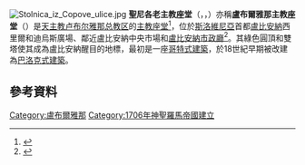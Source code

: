 {{noteTA
|1=zh-hk:盧布爾雅那;zh-tw:盧比安納;zh-cn:卢布尔雅那;zh-sg:卢布尔雅那;
}}
[[File:Stolnica_iz_Copove_ulice.jpg|right]]
'''聖尼各老主教座堂'''（{{lang|sl|''cerkev svetega Nikolaja''}}，{{lang|sl|''šenklavška cerkev''}}，{{lang-sl|Stolnica svetega Nikolaja}}）亦稱'''盧布爾雅那主教座堂'''（{{lang-sl|Ljubljanska stolnica}}）是[[天主教卢布尔雅那总教区|天主教卢布尔雅那总教区]]的[[主教座堂|主教座堂]]<ref name="DEDILST">{{cite encyclopedia |url=http://www.dedi.si/dediscina/1-ljubljanska-stolnica |title=Ljubljanska stolnica |trans_title=Ljubljana Cathedral |encyclopedia=Enciklopedija naravne in kulturne dediščine na Slovenskem – DEDI [Encyclopedia of Natural and Cultural Heritage in Slovenia] |first1=Simona |last1=Kermavnar |editor1-first=Mateja |editor1-last=Šmid Hribar |editor2-first=Gregor |editor2-last=Golež |editor3-first=Dan |editor3-last=Podjed |editor4-first=Drago |editor4-last=Kladnik |editor5-first=Bojan |editor5-last=Erhartič |editor6-first=Primož |editor6-last=Pavlin |editor7-first=Jerele |editor7-last=Ines |accessdate=23 May 2012 |language=sl |archive-url=https://web.archive.org/web/20120111093418/http://www.dedi.si/dediscina/1-ljubljanska-stolnica |archive-date=2012-01-11 |dead-url=yes }}</ref>，位於[[斯洛維尼亞|斯洛維尼亞]]首都[[盧比安納|盧比安納]]西里爾和迪烏斯廣場、鄰近盧比安納中央市場和[[盧比安納市政廳|盧比安納市政廳]]<ref>{{Cite web |url=http://www.ljubljana.info/sights/ |title=Ljubljana info |access-date=2014-11-01 |archive-date=2021-04-30 |archive-url=https://web.archive.org/web/20210430225308/https://www.ljubljana.info/sights/ |dead-url=no }}</ref>。其綠色圓頂和雙塔使其成為盧比安納醒目的地標，最初是一座[[哥特式建築|哥特式建築]]，於18世紀早期被改建為[[巴洛克式建築|巴洛克式建築]]。

==參考資料==
{{Commonscat|Ljubljana Cathedral|聖尼各老主教座堂 (盧布爾雅那)}}
{{Reflist}}

[[Category:盧布爾雅那|Category:盧布爾雅那]]
[[Category:1706年神聖羅馬帝國建立|Category:1706年神聖羅馬帝國建立]]
{{Church-stub}}